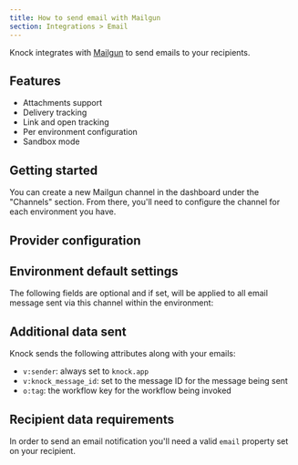 ```yaml
---
title: How to send email with Mailgun
section: Integrations > Email
---
```



Knock integrates with [Mailgun](https://mailgun.com/) to send emails to your recipients.

## Features

- Attachments support
- Delivery tracking
- Link and open tracking
- Per environment configuration
- Sandbox mode

## Getting started

You can create a new Mailgun channel in the dashboard under the "Channels" section. From there, you'll need to configure the channel for each environment you have.

## Provider configuration

<Attributes>
  <Attribute
    name="API key"
    type="string*"
    description="The public API key for your Mailgun account"
  />
  <Attribute
    name="Domain"
    type="string*"
    description="The sending domain for your Mailgun account"
  />
  <Attribute
    name="Region"
    type="enum*"
    description="The sending region (US or EU) for your Mailgun account"
  />
  <Attribute
    name="Open tracking"
    type="boolean"
    description="Should the provider track opens on their service?"
  />
  <Attribute
    name="Link tracking"
    type="boolean"
    description="Should the provider track link clicks on their service?"
  />
  <Attribute
    name="From email address"
    type="string | liquid*"
    description="The sender email address (can use Liquid tags)"
  />
  <Attribute
    name="From name"
    type="string | liquid"
    description="The sender name (can use Liquid tags)"
  />
</Attributes>

## Environment default settings

The following fields are optional and if set, will be applied to all email message sent via this channel within the environment:

<Attributes>
  <Attribute
    name="Reply to address"
    type="string | liquid"
    description="The reply-to email address (can use Liquid tags)"
  />
  <Attribute
    name="CC address"
    type="string | liquid"
    description="The cc email address (can use Liquid tags)"
  />
  <Attribute
    name="BCC address"
    type="string | liquid"
    description="The bcc email address (can use Liquid tags)"
  />
</Attributes>

## Additional data sent

Knock sends the following attributes along with your emails:

- `v:sender`: always set to `knock.app`
- `v:knock_message_id`: set to the message ID for the message being sent
- `o:tag`: the workflow key for the workflow being invoked

## Recipient data requirements

In order to send an email notification you'll need a valid `email` property set on your recipient.
